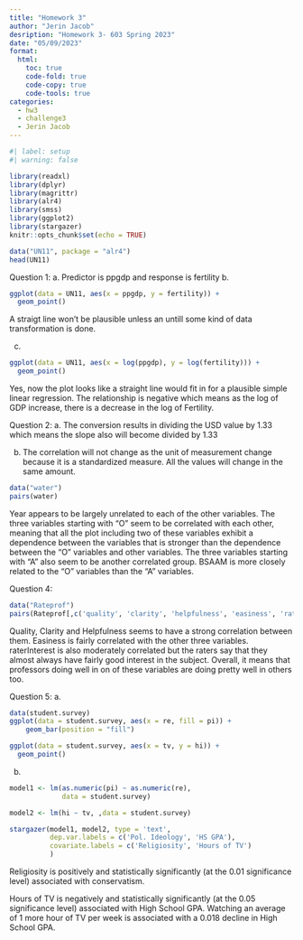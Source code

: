 ```yaml
---
title: "Homework 3"
author: "Jerin Jacob"
desription: "Homework 3- 603 Spring 2023"
date: "05/09/2023"
format:
  html:
    toc: true
    code-fold: true
    code-copy: true
    code-tools: true
categories:
  - hw3
  - challenge3
  - Jerin Jacob
---
```


```r
#| label: setup
#| warning: false

library(readxl)
library(dplyr)
library(magrittr)
library(alr4)
library(smss)
library(ggplot2)
library(stargazer)
knitr::opts_chunk$set(echo = TRUE)
```

```r
data("UN11", package = "alr4")
head(UN11)
```
Question 1:
  a. Predictor is ppgdp and response is fertility
  b.

```r
ggplot(data = UN11, aes(x = ppgdp, y = fertility)) +
  geom_point()

```
A straigt line won't be plausible unless an untill some kind of data transformation is done.

c.
```r
ggplot(data = UN11, aes(x = log(ppgdp), y = log(fertility))) +
  geom_point()

```
Yes, now the plot looks like a straight line would fit in for a plausible simple linear regression. The relationship is negative which means as the log of GDP increase, there is a decrease in the log of Fertility.

Question 2:
a.
The conversion results in dividing the USD value by 1.33 which means the slope also will become divided by 1.33

b.
The correlation will not change as the unit of measurement change because it is a standardized measure. All the values will change in the same amount.

```r
data("water")
pairs(water)

```

Year appears to be largely unrelated to each of the other variables.
The three variables starting with “O” seem to be correlated with each other, meaning that all the plot including two of these variables exhibit a dependence between the variables that is stronger than the dependence between the “O” variables and other variables. The three variables starting with “A” also seem to be another correlated group.
BSAAM is more closely related to the “O” variables than the “A” variables.

Question 4:

```r
data("Rateprof")
pairs(Rateprof[,c('quality', 'clarity', 'helpfulness', 'easiness', 'raterInterest')])
```

Quality, Clarity and Helpfulness seems to have a strong correlation between them. Easiness is fairly correlated with the other three variables. raterInterest is also moderately correlated but the raters say that they almost always have fairly good interest in the subject. Overall, it means that professors doing well in on of these variables are doing pretty well in others too.

Question 5:
a.

```r
data(student.survey)
ggplot(data = student.survey, aes(x = re, fill = pi)) +
    geom_bar(position = "fill")
```
```r
ggplot(data = student.survey, aes(x = tv, y = hi)) +
  geom_point() 
```

b.

```r
model1 <- lm(as.numeric(pi) ~ as.numeric(re),
             data = student.survey)

model2 <- lm(hi ~ tv, ,data = student.survey)
```

```r
stargazer(model1, model2, type = 'text', 
          dep.var.labels = c('Pol. Ideology', 'HS GPA'),
          covariate.labels = c('Religiosity', 'Hours of TV')
          )

```

Religiosity is positively and statistically significantly (at the 0.01 significance level) associated with conservatism.

Hours of TV is negatively and statistically significantly (at the 0.05 significance level) associated with High School GPA. Watching an average of 1 more hour of TV per week is associated with a 0.018 decline in High School GPA.








  
